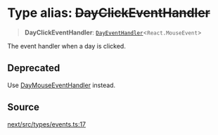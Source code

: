 # Type alias: ~~DayClickEventHandler~~

> **DayClickEventHandler**: [`DayEventHandler`](/api/next/type-aliases/DayEventHandler.mdx)\<`React.MouseEvent`\>

The event handler when a day is clicked.

## Deprecated

Use [DayMouseEventHandler](/api/next/type-aliases/DayMouseEventHandler.mdx) instead.

## Source

[next/src/types/events.ts:17](https://github.com/gpbl/react-day-picker/blob/56bfb649e/next/src/types/events.ts#L17)
